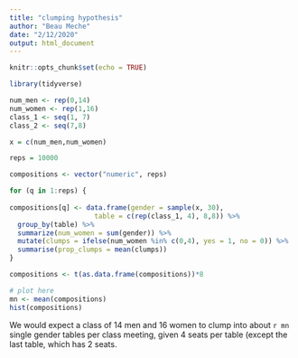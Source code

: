 ```yaml
---
title: "clumping hypothesis"
author: "Beau Meche"
date: "2/12/2020"
output: html_document
---
```


```r
knitr::opts_chunk$set(echo = TRUE)

library(tidyverse)
```

```r
num_men <- rep(0,14)
num_women <- rep(1,16)
class_1 <- seq(1, 7)
class_2 <- seq(7,8)

x = c(num_men,num_women)

reps = 10000

compositions <- vector("numeric", reps)

for (q in 1:reps) {
 
compositions[q] <- data.frame(gender = sample(x, 30),
                     table = c(rep(class_1, 4), 8,8)) %>% 
  group_by(table) %>% 
  summarize(num_women = sum(gender)) %>% 
  mutate(clumps = ifelse(num_women %in% c(0,4), yes = 1, no = 0)) %>% 
  summarise(prop_clumps = mean(clumps))
}

compositions <- t(as.data.frame(compositions))*8

# plot here
mn <- mean(compositions)
hist(compositions)

```
We would expect a class of 14 men and 16 women to clump into about `r mn` single gender tables per class meeting, given 4 seats per table (except the last table, which has 2 seats.
